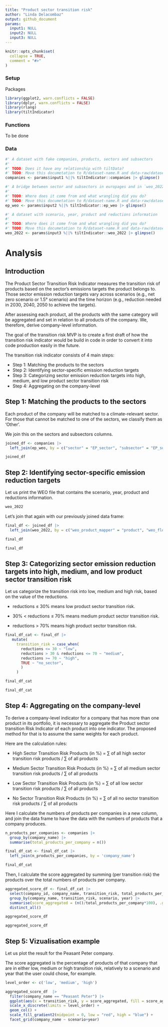 ```yaml
---
title: "Product sector transition risk"
author: "Linda Delacombaz"
output: github_document
params:
  input1: NULL
  input2: NULL
  input3: NULL
---
```


```r
knitr::opts_chunk$set(
  collapse = TRUE,
  comment = "#>"
)
```

### Setup

Packages

```r
library(ggplot2, warn.conflicts = FALSE)
library(dplyr, warn.conflicts = FALSE)
library(rlang)
library(tiltIndicator)
```

### Functions

To be done

### Data

```r
#' A dataset with fake companies, products, sectors and subsectors
#' 
#' TODO: Does it have any relationship with tiltData?
#' TODO: Move this documetation to R/dataset-name.R and data-raw/dataset-name.R
companies <- params$input1 %||% tiltIndicator::companies |> glimpse()

#' A bridge between sector and subsectors in europages and in `weo_2022`.
#' 
#' TODO: Where does it come from and what wrangling did you do?
#' TODO: Move this documetation to R/dataset-name.R and data-raw/dataset-name.R
ep_weo <- params$input2 %||% tiltIndicator::ep_weo |> glimpse()

#' A dataset with scenario, year, product and reductions information
#' 
#' TODO: Where does it come from and what wrangling did you do?
#' TODO: Move this documetation to R/dataset-name.R and data-raw/dataset-name.R
weo_2022 <- params$input3 %||% tiltIndicator::weo_2022 |> glimpse()
```

# Analysis

## Introduction

The Product Sector Transition Risk Indicator measures the transition risk of
products based on the sector’s emissions targets the product belongs to. Those
sector emission reduction targets vary across scenarios (e.g., net zero
scenario or 1.5° scenario) and the time horizon (e.g., reduction needed in
2030, 2040, 2050 to achieve the targets).

After assessing each product, all the products with the same category will be
aggregated and set in relation to all products of the company. We, therefore,
derive company-level information.

The goal of the transition risk MVP is to create a first draft of how the
transition risk indicator would be build in code in order to convert it into
code production easily in the future.

The transition risk indicator consists of 4 main steps:

-   Step 1: Matching the products to the sectors
-   Step 2: Identifying sector-specific emission reduction targets
-   Step 3: Categorizing sector emission reduction targets into high,
    medium, and low product sector transition risk
-   Step 4: Aggregating on the company-level

## Step 1: Matching the products to the sectors

Each product of the company will be matched to a climate-relevant sector. For
those that cannot be matched to one of the sectors, we classify them as
‘Other’.

We join this on the sectors and subsectors columns.

```r
joined_df <- companies |>
  left_join(ep_weo, by = c("sector" = "EP_sector", "subsector" = "EP_subsector"))

joined_df
```

## Step 2: Identifying sector-specific emission reduction targets

Let us print the WEO file that contains the scenario, year, product and
reductions information.

```r
weo_2022
```

Let's join that again with our previously joined data frame:

```r
final_df <- joined_df |>
  left_join(weo_2022, by = c("weo_product_mapper" = "product", "weo_flow_mapper" = "flow"))

final_df

final_df
```

## Step 3: Categorizing sector emission reduction targets into high, medium, and low product sector transition risk

Let us categorize the transition risk into low, medium and high risk, based on
the value of the reductions.

-   reductions ≤ 30% means low product sector transition risk.

-   30% \< reductions ≤ 70% means medium product sector transition risk.

-   reductions \> 70% means high product sector transition risk.

```r
final_df_cat <- final_df |>
   mutate(
     transition_risk = case_when(
       reductions <= 30 ~ "low",
       reductions > 30 & reductions <= 70 ~ "medium",
       reductions >= 70 ~ "high",
       TRUE ~ "no_sector",
       )
     )

final_df_cat

final_df_cat
```

## Step 4: Aggregating on the company-level

To derive a company-level indicator for a company that has more than one
product in its portfolio, it is necessary to aggregate the Product sector
transition Risk Indicator of each product into one indicator. The proposed
method for that is to assume the same weights for each product.

Here are the calculation rules:

-   High Sector Transition Risk Products (in %) = ∑ of all high sector
    transition risk products / ∑ of all products

-   Medium Sector Transition Risk Products (in %) = ∑ of all medium
    sector transition risk products / ∑ of all products

-   Low Sector Transition Risk Products (in %) = ∑ of all low sector
    transition risk products / ∑ of all products

-   No Sector Transition Risk Products (in %) = ∑ of all no sector
    transition risk products / ∑ of all products

Here I calculate the numbers of products per companies in a new column, and
join the data frame to have the data with the numbers of products that a
company produces.

```r
n_products_per_companies <- companies |>
  group_by(company_name) |>
  summarise(total_products_per_company = n())
```

```r
final_df_cat <- final_df_cat |>
  left_join(n_products_per_companies, by = 'company_name')

final_df_cat
```

Then, I calculate the score aggregated by summing (per transition risk) the
products over the total numbers of products per company.

```r
aggregated_score_df <- final_df_cat |>
  select(company_id, company_name, transition_risk, total_products_per_company, scenario, year) |>
  group_by(company_name, transition_risk, scenario, year) |>
  summarise(score_aggregated = (n()/total_products_per_company*100), .groups = 'keep') |>
  distinct_all()

aggregated_score_df

aggregated_score_df
```

## Step 5: Vizualisation example

Let us plot the result for the Peasant Peter company.

The score aggregated is the percentage of products of that company that are in
either low, medium or high transition risk, relatively to a scenario and year
that the user could chose, for example.

```r
level_order <- c('low', 'medium', 'high')

aggregated_score_df  |>
  filter(company_name == "Peasant Peter") |>
  ggplot(aes(x = transition_risk, y = score_aggregated, fill = score_aggregated)) +
  scale_x_discrete(limits = level_order) +
  geom_col() +
  scale_fill_gradient2(midpoint = 0, low = "red", high = "blue") +
  facet_grid(company_name ~ scenario+year)
```
